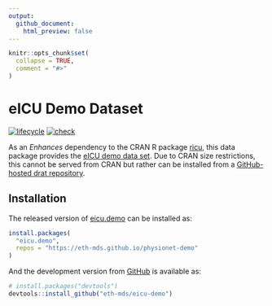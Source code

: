 ```yaml
---
output:
  github_document:
    html_preview: false
---
```


<!-- README.md is generated from README.Rmd. Please edit that file -->

```r
knitr::opts_chunk$set(
  collapse = TRUE,
  comment = "#>"
)
```

# eICU Demo Dataset

<!-- badges: start -->
[![lifecycle](https://img.shields.io/badge/lifecycle-stable-brightgreen.svg)](https://lifecycle.r-lib.org/articles/stages.html#stable)
[![check](https://github.com/eth-mds/eicu-demo/workflows/check/badge.svg)](https://github.com/eth-mds/eicu-demo/actions?query=workflow%3Acheck)
<!-- badges: end -->

As an *Enhances* dependency to the CRAN R package [ricu](https://cran.r-project.org/package=ricu), this data package provides the [eICU demo data set](https://physionet.org/content/eicu-crd-demo/2.0/). Due to CRAN size restrictions, this cannot be served from CRAN but rather can be installed from a [GitHub-hosted drat repository](https://github.com/eth-mds/physionet-demo).

## Installation

The released version of [eicu.demo](https://github.com/eth-mds/eicu-demo) can be installed as:

``` r
install.packages(
  "eicu.demo",
  repos = "https://eth-mds.github.io/physionet-demo"
)
```

And the development version from [GitHub](https://github.com/) is available as:

``` r
# install.packages("devtools")
devtools::install_github("eth-mds/eicu-demo")
```
